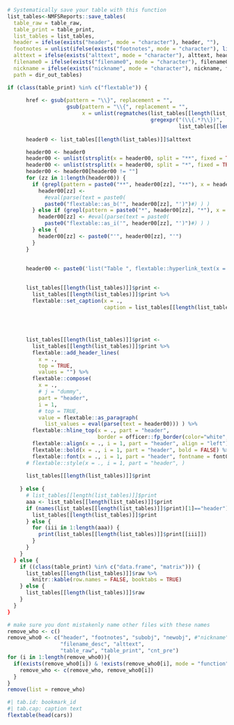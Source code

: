 ```r
# Systematically save your table with this function
list_tables<-NMFSReports::save_tables(
  table_raw = table_raw, 
  table_print = table_print,
  list_tables = list_tables, 
  header = ifelse(exists("header", mode = "character"), header, ""),
  footnotes = unlist(ifelse(exists("footnotes", mode = "character"), list(footnotes), "")), 
  alttext = ifelse(exists("alttext", mode = "character"), alttext, header),
  filename0 = ifelse(exists("filename0", mode = "character"), filename0, nickname), 
  nickname = ifelse(exists("nickname", mode = "character"), nickname, filename0),
  path = dir_out_tables)

```

```r

if (class(table_print) %in% c("flextable")) {
      
      href <- gsub(pattern = "\\}", replacement = "", 
                   gsub(pattern = "\\{", replacement = "", 
                        x = unlist(regmatches(list_tables[[length(list_tables)]]$header, 
                                              gregexpr("(\\{.*?\\})", 
                                                       list_tables[[length(list_tables)]]$header)))))
      
      header0 <- list_tables[[length(list_tables)]]$alttext

      header00 <- header0
      header00 <- unlist(strsplit(x = header00, split = "**", fixed = TRUE))
      header00 <- unlist(strsplit(x = header00, split = "*", fixed = TRUE))
      header00 <- header00[header00 != ""]
      for (zz in 1:length(header00)) {
        if (grepl(pattern = paste0("**", header00[zz], "**"), x = header0, fixed = TRUE)) {
          header00[zz] <-
            #eval(parse(text = paste0(
            paste0("flextable::as_b('", header00[zz], "')")#) ) )
        } else if (grepl(pattern = paste0("*", header00[zz], "*"), x = header0, fixed = TRUE)) {
          header00[zz] <- #eval(parse(text = paste0(
            paste0("flextable::as_i('", header00[zz], "')")#) ) )
        } else {
          header00[zz] <- paste0("'", header00[zz], "'")
        }
      }
      
      
      header00 <- paste0('list("Table ", flextable::hyperlink_text(x = list_tables[[length(list_tables)]]$number, url = href, props = officer::fp_text(color = "blue", font.family = font0) ),  ". -- ",', paste0(header00, collapse = ", "), ")")
      

      list_tables[[length(list_tables)]]$print <- 
        list_tables[[length(list_tables)]]$print %>% 
        flextable::set_caption(x = ., 
                               caption = list_tables[[length(list_tables)]]$nickname)
      
      
      
      
      list_tables[[length(list_tables)]]$print <- 
        list_tables[[length(list_tables)]]$print %>%
        flextable::add_header_lines(
          x = .,
          top = TRUE,
          values = "") %>%
        flextable::compose(
          x = .,
          # j = "dummy",
          part = "header",
          i = 1,
          # top = TRUE,
          value = flextable::as_paragraph(
            list_values = eval(parse(text = header00))) ) %>%
        flextable::hline_top(x = ., part = "header",
                             border = officer::fp_border(color="white", width = 3)) %>%
        flextable::align(x = ., i = 1, part = "header", align = "left") %>%
        flextable::bold(x = ., i = 1, part = "header", bold = FALSE) %>%
        flextable::font(x = ., i = 1, part = "header", fontname = font0) #%>% 
      # flextable::style(x = ., i = 1, part = "header", )
      
      list_tables[[length(list_tables)]]$print
      
    } else {
      # list_tables[[length(list_tables)]]$print
      aaa <- list_tables[[length(list_tables)]]$print
      if (names(list_tables[[length(list_tables)]]$print)[1]=="header") {
        list_tables[[length(list_tables)]]$print
      } else {
        for (iii in 1:length(aaa)) { 
          print(list_tables[[length(list_tables)]]$print[[iii]])
        }
      }
    }
  } else {
    if ((class(table_print) %in% c("data.frame", "matrix"))) {
      list_tables[[length(list_tables)]]$raw %>% 
        knitr::kable(row.names = FALSE, booktabs = TRUE)
    } else {
      list_tables[[length(list_tables)]]$raw
    }
  }
}

```


```r
# make sure you dont mistakenly name other files with these names
remove_who <- c()
remove_who0 <- c("header", "footnotes", "subobj", "newobj", #"nickname", 
                 "filename_desc", "alttext", 
                 "table_raw", "table_print", "cnt_pre")
for (i in 1:length(remove_who0)){
  if(exists(remove_who0[i]) & !exists(remove_who0[i], mode = "function")){
    remove_who <- c(remove_who, remove_who0[i])
  }
}
remove(list = remove_who)

```



```r
#| tab.id: bookmark_id
#| tab.cap: caption text
flextable(head(cars))
```
